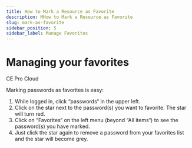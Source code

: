 ```yaml
---
title: How to Mark a Resource as Favorite
description: MHow to Mark a Resource as Favorite
slug: mark-as-favorite
sidebar_position: 5
sidebar_label: Manage Favorites
---
```



# Managing your favorites

<div style={{display: "flex", gap: "1rem"}}>
  <Chips link="https://www.passbolt.com/ce/docker" isUnderMainTitle={true}>CE</Chips>
  <Chips link="https://www.passbolt.com/pricing/pro" isUnderMainTitle={true}>Pro</Chips>
  <Chips link="https://www.passbolt.com/pricing/cloud" isUnderMainTitle={true}>Cloud</Chips>
</div>

Marking passwords as favorites is easy:

1.  While logged in, click “passwords“ in the upper left.
2.  Click on the star next to the password(s) you want to favorite. The star will turn red.
3.  Click on “Favorites“ on the left menu (beyond “All items“) to see the password(s) you have marked.
4.  Just click the star again to remove a password from your favorites list and the star will become grey.
